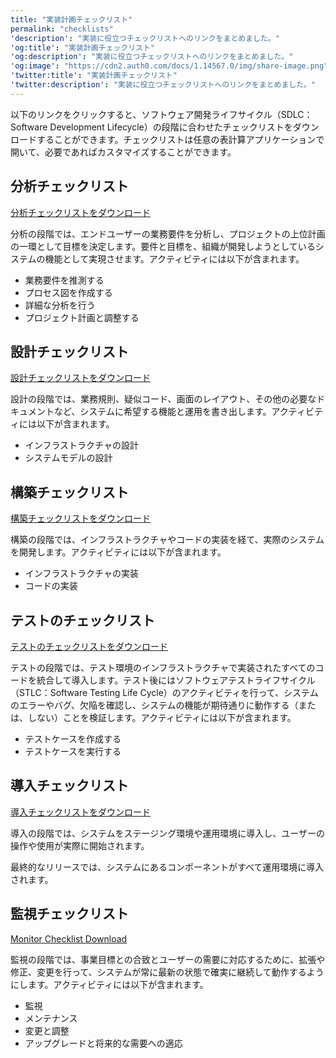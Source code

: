 ---
title: "実装計画チェックリスト"
permalink: "checklists"
'description': "実装に役立つチェックリストへのリンクをまとめました。"
'og:title': "実装計画チェックリスト"
'og:description': "実装に役立つチェックリストへのリンクをまとめました。"
'og:image': "https://cdn2.auth0.com/docs/1.14567.0/img/share-image.png"
'twitter:title': "実装計画チェックリスト"
'twitter:description': "実装に役立つチェックリストへのリンクをまとめました。"
---

以下のリンクをクリックすると、ソフトウェア開発ライフサイクル（SDLC：Software Development Lifecycle）の段階に合わせたチェックリストをダウンロードすることができます。チェックリストは任意の表計算アプリケーションで開いて、必要であればカスタマイズすることができます。

## 分析チェックリスト

[分析チェックリストをダウンロード](https://cdn2.auth0.com/docs/media/articles/architecture-scenarios/checklists/Analyze-Checklist.xlsx)

分析の段階では、エンドユーザーの業務要件を分析し、プロジェクトの上位計画の一環として目標を決定します。要件と目標を、組織が開発しようとしているシステムの機能として実現させます。アクティビティには以下が含まれます。

* 業務要件を推測する
* プロセス図を作成する
* 詳細な分析を行う
* プロジェクト計画と調整する

## 設計チェックリスト

[設計チェックリストをダウンロード](https://cdn2.auth0.com/docs/media/articles/architecture-scenarios/checklists/Design-Checklist.xlsx)

設計の段階では、業務規則、疑似コード、画面のレイアウト、その他の必要なドキュメントなど、システムに希望する機能と運用を書き出します。アクティビティには以下が含まれます。

* インフラストラクチャの設計
* システムモデルの設計

## 構築チェックリスト

[構築チェックリストをダウンロード](https://cdn2.auth0.com/docs/media/articles/architecture-scenarios/checklists/Build-Checklist.xlsx)

構築の段階では、インフラストラクチャやコードの実装を経て、実際のシステムを開発します。アクティビティには以下が含まれます。

* インフラストラクチャの実装
* コードの実装

## テストのチェックリスト

[テストのチェックリストをダウンロード](https://cdn2.auth0.com/docs/media/articles/architecture-scenarios/checklists/Test-Checklist.xlsx)

テストの段階では、テスト環境のインフラストラクチャで実装されたすべてのコードを統合して導入します。テスト後にはソフトウェアテストライフサイクル（STLC：Software Testing Life Cycle）のアクティビティを行って、システムのエラーやバグ、欠陥を確認し、システムの機能が期待通りに動作する（または、しない）ことを検証します。アクティビティには以下が含まれます。

* テストケースを作成する
* テストケースを実行する

## 導入チェックリスト

[導入チェックリストをダウンロード](https://cdn2.auth0.com/docs/media/articles/architecture-scenarios/checklists/Deploy-Checklist.xlsx)

導入の段階では、システムをステージング環境や運用環境に導入し、ユーザーの操作や使用が実際に開始されます。

最終的なリリースでは、システムにあるコンポーネントがすべて運用環境に導入されます。

## 監視チェックリスト

[Monitor Checklist Download](//assets.ctfassets.net/cdy7uua7fh8z/4FYZQXQHknEDkLflShHXBz/d8757810ace0fc9dbabad9b1715d0dbf/Monitor-Checklist.xlsx)

監視の段階では、事業目標との合致とユーザーの需要に対応するために、拡張や修正、変更を行って、システムが常に最新の状態で確実に継続して動作するようにします。アクティビティには以下が含まれます。

* 監視
* メンテナンス
* 変更と調整
* アップグレードと将来的な需要への適応